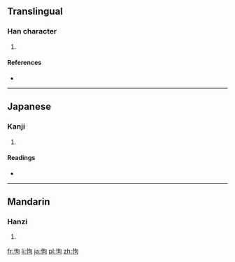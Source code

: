 ==Translingual==

===Han character===
{{Han char|rn=61|rad=心|as=05|sn=8|four=9702<sub>0</sub>|canj=心心口 (PPR)}}

# {{defn|Han|sort=心05}}

====References====
* {{Han ref|kx=0380.040|dkj=10435|dj=0708.050|hdz=42287.060|uh=6010|ud=24592|bh=CCAA|bd=52394}}

----

==Japanese==

===Kanji===
{{ja-kanji|grade=|rs=心05}}

# {{defn|lang=ja|sort=心05}}

====Readings====
* {{ja-readings|on=[[こう]] (kō), [[く]] (ku), [[こ]] (ko)|kun=[[おろか]] (oroka)}}

----

==Mandarin==

===Hanzi===
{{cmn-hanzi|pin=[[kòu]] ([[kou4]])|wg=k'ou<sup>4</sup>}}

# {{defn|lang=cmn|sort=心05}}

[[fr:怐]]
[[li:怐]]
[[ja:怐]]
[[pl:怐]]
[[zh:怐]]